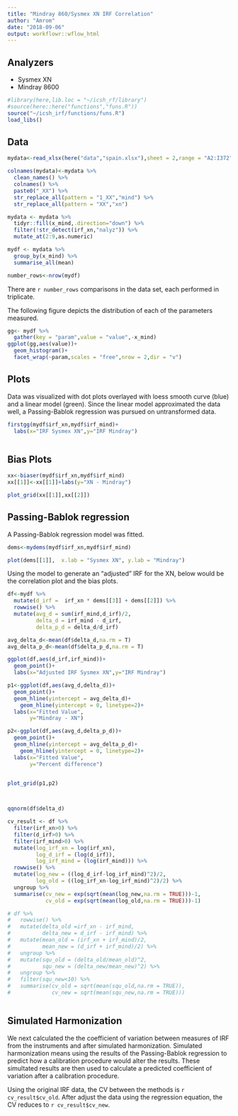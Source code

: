```yaml
---
title: "Mindray 860/Sysmex XN IRF Correlation"
author: "Amrom"
date: "2018-09-06"
output: workflowr::wflow_html
---
```


## Analyzers

- Sysmex XN
- Mindray 8600


```r
#library(here,lib.loc = "~/icsh_rf/library")
#source(here::here("functions","funs.R"))
source("~/icsh_irf/functions/funs.R")
load_libs()
```

## Data

```r
mydata<-read_xlsx(here("data","spain.xlsx"),sheet = 2,range = "A2:I372")
```



```r
colnames(mydata)<-mydata %>%
  clean_names() %>% 
  colnames() %>% 
  paste0("_XX") %>% 
  str_replace_all(pattern = "1_XX","mind") %>% 
  str_replace_all(pattern = "XX","xn")

mydata <- mydata %>% 
  tidyr::fill(x_mind,.direction="down") %>% 
  filter(!str_detect(irf_xn,"nalyz")) %>% 
  mutate_at(2:9,as.numeric) 

```


```r
mydf <- mydata %>% 
  group_by(x_mind) %>% 
  summarise_all(mean)

number_rows<-nrow(mydf)
```

There are `r number_rows` comparisons in the data set, each performed in triplicate.

The following figure depicts the distribution of each of the parameters measured.

```r
gg<- mydf %>% 
  gather(key = "param",value = "value",-x_mind)
ggplot(gg,aes(value))+
  geom_histogram()+
  facet_wrap(~param,scales = "free",nrow = 2,dir = "v")
```

## Plots

Data was visualized with dot plots overlayed with loess smooth curve (blue) and a linear model (green). Since the linear model approximated the data well, a Passing-Bablok regression was pursued on untransformed data.


```r

firstgg(mydf$irf_xn,mydf$irf_mind)+
  labs(x="IRF Sysmex XN",y="IRF Mindray")



```


## Bias Plots
```r

xx<-biaser(mydf$irf_xn,mydf$irf_mind)
xx[[1]]<-xx[[1]]+labs(y="XN - Mindray")

plot_grid(xx[[1]],xx[[2]])

```



## Passing-Bablok regression

A Passing-Bablok regression model was fitted. 

```r

dems<-mydems(mydf$irf_xn,mydf$irf_mind)

plot(dems[[1]],  x.lab = "Sysmex XN", y.lab = "Mindray")

```


Using the model to generate an "adjusted" IRF for the XN, below would be the correlation plot and the bias plots.

```r
df<-mydf %>% 
  mutate(d_irf =  irf_xn * dems[[3]] + dems[[2]]) %>% 
  rowwise() %>% 
  mutate(avg_d = sum(irf_mind,d_irf)/2,
         delta_d = irf_mind - d_irf,
         delta_p_d = delta_d/d_irf)

avg_delta_d<-mean(df$delta_d,na.rm = T)
avg_delta_p_d<-mean(df$delta_p_d,na.rm = T)

ggplot(df,aes(d_irf,irf_mind))+
  geom_point()+
  labs(x="Adjusted IRF Sysmex XN",y="IRF Mindray")
```

```r


p1<-ggplot(df,aes(avg_d,delta_d))+
  geom_point()+
  geom_hline(yintercept = avg_delta_d)+
    geom_hline(yintercept = 0, linetype=2)+
  labs(x="Fitted Value",
       y="Mindray - XN")

p2<-ggplot(df,aes(avg_d,delta_p_d))+
  geom_point()+
  geom_hline(yintercept = avg_delta_p_d)+
    geom_hline(yintercept = 0, linetype=2)+
  labs(x="Fitted Value",
       y="Percent difference")


plot_grid(p1,p2)

  
```

```r
qqnorm(df$delta_d)
```

```r

cv_result <- df %>% 
  filter(irf_xn>0) %>% 
  filter(d_irf>0) %>% 
  filter(irf_mind>0) %>% 
  mutate(log_irf_xn = log(irf_xn),
         log_d_irf = (log(d_irf)),
         log_irf_mind = (log(irf_mind))) %>% 
  rowwise() %>% 
  mutate(log_new = ((log_d_irf-log_irf_mind)^2)/2,
         log_old = ((log_irf_xn-log_irf_mind)^2)/2) %>% 
  ungroup %>% 
  summarise(cv_new = exp(sqrt(mean(log_new,na.rm = TRUE)))-1,
            cv_old = exp(sqrt(mean(log_old,na.rm = TRUE)))-1)

# df %>% 
#   rowwise() %>% 
#   mutate(delta_old =irf_xn - irf_mind,
#          delta_new = d_irf - irf_mind) %>% 
#   mutate(mean_old = (irf_xn + irf_mind)/2,
#          mean_new = (d_irf + irf_mind)/2) %>% 
#   ungroup %>% 
#   mutate(squ_old = (delta_old/mean_old)^2,
#          squ_new = (delta_new/mean_new)^2) %>% 
#   ungroup %>% 
#   filter(squ_new<10) %>% 
#   summarise(cv_old = sqrt(mean(squ_old,na.rm = TRUE)),
#             cv_new = sqrt(mean(squ_new,na.rm = TRUE)))



```

## Simulated Harmonization

We next calculated the the coefficient of variation between measures of IRF from the instruments and after simulated harmonization. Simulated harmonization means using the results of the Passing-Bablok regression to predict how a calibration procedure would alter the results. These simultated results are then used to calculate a predicted coefficient of variation after a calibration procedure.

Using the original IRF data, the CV between the methods is `r cv_result$cv_old`. After adjust the data using the regression equation, the CV reduces to `r cv_result$cv_new`. 

